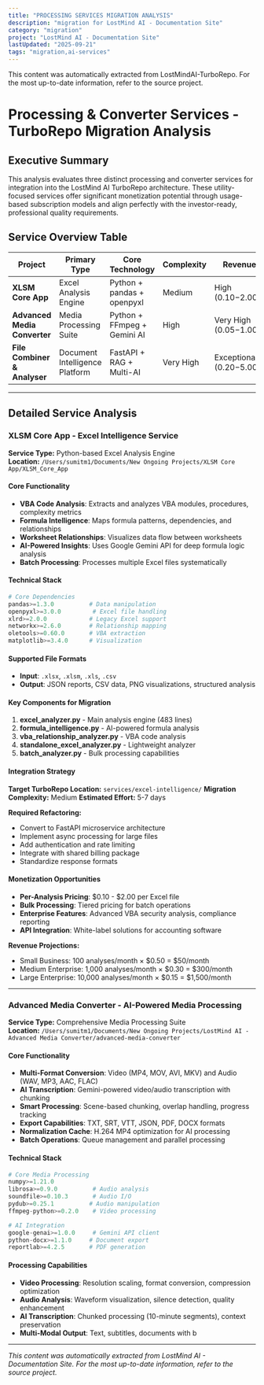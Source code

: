 ```yaml
---
title: "PROCESSING SERVICES MIGRATION ANALYSIS"
description: "migration for LostMind AI - Documentation Site"
category: "migration"
project: "LostMind AI - Documentation Site"
lastUpdated: "2025-09-21"
tags: "migration,ai-services"
---
```


<Info>
This content was automatically extracted from LostMindAI-TurboRepo.
For the most up-to-date information, refer to the source project.
</Info>

# Processing & Converter Services - TurboRepo Migration Analysis

## Executive Summary

This analysis evaluates three distinct processing and converter services for integration into the LostMind AI TurboRepo architecture. These utility-focused services offer significant monetization potential through usage-based subscription models and align perfectly with the investor-ready, professional quality requirements.

## Service Overview Table

| Project | Primary Type | Core Technology | Complexity | Revenue Potential | Integration Priority |
|---------|-------------|----------------|------------|------------------|---------------------|
| **XLSM Core App** | Excel Analysis Engine | Python + pandas + openpyxl | Medium | High ($0.10-$2.00/analysis) | High |
| **Advanced Media Converter** | Media Processing Suite | Python + FFmpeg + Gemini AI | High | Very High ($0.05-$1.00/minute) | Very High |
| **File Combiner & Analyser** | Document Intelligence Platform | FastAPI + RAG + Multi-AI | Very High | Exceptional ($0.20-$5.00/document) | Critical |

---

## Detailed Service Analysis

### XLSM Core App - Excel Intelligence Service

**Service Type:** Python-based Excel Analysis Engine  
**Location:** `/Users/sumitm1/Documents/New Ongoing Projects/XLSM Core App/XLSM_Core_App`

#### Core Functionality
- **VBA Code Analysis**: Extracts and analyzes VBA modules, procedures, complexity metrics
- **Formula Intelligence**: Maps formula patterns, dependencies, and relationships 
- **Worksheet Relationships**: Visualizes data flow between worksheets
- **AI-Powered Insights**: Uses Google Gemini API for deep formula logic analysis
- **Batch Processing**: Processes multiple Excel files systematically

#### Technical Stack
```python
# Core Dependencies
pandas>=1.3.0          # Data manipulation
openpyxl>=3.0.0         # Excel file handling  
xlrd>=2.0.0            # Legacy Excel support
networkx>=2.6.0        # Relationship mapping
oletools>=0.60.0       # VBA extraction
matplotlib>=3.4.0      # Visualization
```

#### Supported File Formats
- **Input**: `.xlsx`, `.xlsm`, `.xls`, `.csv`
- **Output**: JSON reports, CSV data, PNG visualizations, structured analysis

#### Key Components for Migration
1. **excel_analyzer.py** - Main analysis engine (483 lines)
2. **formula_intelligence.py** - AI-powered formula analysis
3. **vba_relationship_analyzer.py** - VBA code analysis
4. **standalone_excel_analyzer.py** - Lightweight analyzer
5. **batch_analyzer.py** - Bulk processing capabilities

#### Integration Strategy
**Target TurboRepo Location:** `services/excel-intelligence/`
**Migration Complexity:** Medium
**Estimated Effort:** 5-7 days

**Required Refactoring:**
- Convert to FastAPI microservice architecture
- Implement async processing for large files
- Add authentication and rate limiting
- Integrate with shared billing package
- Standardize response formats

#### Monetization Opportunities
- **Per-Analysis Pricing**: $0.10 - $2.00 per Excel file
- **Bulk Processing**: Tiered pricing for batch operations
- **Enterprise Features**: Advanced VBA security analysis, compliance reporting
- **API Integration**: White-label solutions for accounting software

**Revenue Projections:**
- Small Business: 100 analyses/month × $0.50 = $50/month
- Medium Enterprise: 1,000 analyses/month × $0.30 = $300/month  
- Large Enterprise: 10,000 analyses/month × $0.15 = $1,500/month

---

### Advanced Media Converter - AI-Powered Media Processing

**Service Type:** Comprehensive Media Processing Suite  
**Location:** `/Users/sumitm1/Documents/New Ongoing Projects/LostMind AI - Advanced Media Converter/advanced-media-converter`

#### Core Functionality
- **Multi-Format Conversion**: Video (MP4, MOV, AVI, MKV) and Audio (WAV, MP3, AAC, FLAC)
- **AI Transcription**: Gemini-powered video/audio transcription with chunking
- **Smart Processing**: Scene-based chunking, overlap handling, progress tracking
- **Export Capabilities**: TXT, SRT, VTT, JSON, PDF, DOCX formats
- **Normalization Cache**: H.264 MP4 optimization for AI processing
- **Batch Operations**: Queue management and parallel processing

#### Technical Stack
```python
# Core Media Processing
numpy>=1.21.0
librosa>=0.9.0          # Audio analysis
soundfile>=0.10.3       # Audio I/O
pydub>=0.25.1          # Audio manipulation
ffmpeg-python>=0.2.0    # Video processing

# AI Integration
google-genai>=1.0.0     # Gemini API client
python-docx>=1.1.0     # Document export
reportlab>=4.2.5       # PDF generation
```

#### Processing Capabilities
- **Video Processing**: Resolution scaling, format conversion, compression optimization
- **Audio Analysis**: Waveform visualization, silence detection, quality enhancement
- **AI Transcription**: Chunked processing (10-minute segments), context preservation
- **Multi-Modal Output**: Text, subtitles, documents with b

---
*This content was automatically extracted from LostMind AI - Documentation Site. For the most up-to-date information, refer to the source project.*
